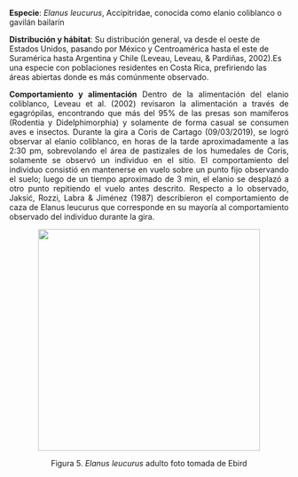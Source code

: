 

**Especie**: *Elanus leucurus*,  Accipitridae, conocida como elanio coliblanco o gavilán bailarín

<p align="justify"> 
**Distribución y hábitat**: Su distribución general, va desde el oeste de Estados Unidos, pasando por México y Centroamérica hasta el este de Suramérica hasta Argentina y Chile (Leveau, Leveau, & Pardiñas, 2002).Es una especie con poblaciones residentes en Costa Rica, prefiriendo las áreas abiertas donde es más comúnmente observado.

</p>
<p align="justify">
**Comportamiento y alimentación** Dentro de la alimentación del elanio coliblanco, Leveau et al. (2002) revisaron la alimentación a través de egagrópilas, encontrando que más del 95% de las presas son mamíferos (Rodentia y Didelphimorphia) y solamente de forma casual se consumen aves e insectos.
Durante la gira a Coris de Cartago (09/03/2019), se logró observar al elanio coliblanco, en horas de la tarde aproximadamente a las 2:30 pm, sobrevolando el área de pastizales de los humedales de Coris, solamente se observó un individuo en el sitio. El comportamiento del individuo consistió en mantenerse en vuelo sobre un punto fijo observando el suelo; luego de un tiempo aproximado de 3 min, el elanio se desplazó a otro punto repitiendo el vuelo antes descrito. Respecto a lo observado, Jaksić, Rozzi, Labra & Jiménez (1987) describieron el comportamiento de caza de Elanus leucurus que corresponde en su mayoría al comportamiento observado del individuo durante la gira.
</p>


<p align="center">
![](foto/elanus.png){width=400px}
</p>
<p align="center">
Figura 5. *Elanus leucurus* adulto foto tomada de Ebird
</p>
